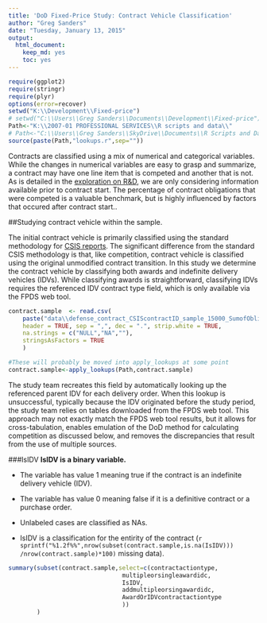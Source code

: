 ```yaml
---
title: 'DoD Fixed-Price Study: Contract Vehicle Classification'
author: "Greg Sanders"
date: "Tuesday, January 13, 2015"
output:
  html_document:
    keep_md: yes
    toc: yes
---
```


```r
require(ggplot2)
require(stringr)
require(plyr)
options(error=recover)
setwd("K:\\Development\\Fixed-price")
# setwd("C:\\Users\\Greg Sanders\\Documents\\Development\\Fixed-price")
Path<-"K:\\2007-01 PROFESSIONAL SERVICES\\R scripts and data\\"
# Path<-"C:\\Users\\Greg Sanders\\SkyDrive\\Documents\\R Scripts and Data SkyDrive\\"
source(paste(Path,"lookups.r",sep=""))

```

Contracts are classified using a mix of numerical and categorical variables. While the changes in numerical variables are easy to grasp and summarize, a contract may have one line item that is competed and another that is not. As is detailed in the [exploration on R&D](RnD_1to5_exploration.md), we are only considering information available prior to contract start. The percentage of contract obligations that were competed is a valuable benchmark, but is highly influenced by factors that occured after contract start..

##Studying contract vehicle within the sample.

The initial contract vehicle is primarily classified using the standard methodology for [CSIS reports](http://csis.org/program/methodology).  The significant difference from the standard CSIS methodology is that, like competition, contract vehicle is classified using the original unmodified contract transition.  In this study we determine the contract vehicle by classifying both awards and indefinite delivery vehicles (IDVs).  While classifying awards is straightforward, classifying IDVs requires the referenced IDV contract type field, which is only available via the FPDS web tool.  


```r
contract.sample  <- read.csv(
    paste("data\\defense_contract_CSIScontractID_sample_15000_SumofObligatedAmount.csv", sep = ""),
    header = TRUE, sep = ",", dec = ".", strip.white = TRUE, 
    na.strings = c("NULL","NA",""),
    stringsAsFactors = TRUE
    )

#These will probably be moved into apply_lookups at some point
contract.sample<-apply_lookups(Path,contract.sample)
```
The study team recreates this field by automatically looking up the referenced parent IDV for each delivery order.  When this lookup is unsuccessful, typically because the IDV originated before the study period, the study team relies on tables downloaded from the FPDS web tool.  This approach may not exactly match the FPDS web tool results, but it allows for cross-tabulation, enables emulation of the DoD method for calculating competition as discussed below, and removes the discrepancies that result from the use of multiple sources.  

###IsIDV
**IsIDV is a binary variable.**

* The variable has value 1 meaning true if the contract is an indefinite delivery vehicle (IDV).
* The variable has value 0 meaning false if it is a definitive contract or a purchase order. 
* Unlabeled cases are classified as NAs.

* IsIDV is a classification for the entirity of the contract  (`r sprintf("%1.2f%%",nrow(subset(contract.sample,is.na(IsIDV))) /nrow(contract.sample)*100)` missing data).
  
```r
summary(subset(contract.sample,select=c(contractactiontype,
                                multipleorsingleawardidc,
                                IsIDV,
                                addmultipleorsingawardidc,
                                AwardOrIDVcontractactiontype
                                ))
        )

```
